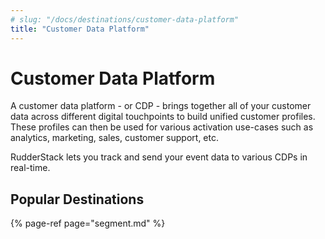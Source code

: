 ```yaml
---
# slug: "/docs/destinations/customer-data-platform"
title: "Customer Data Platform"
---
```


# Customer Data Platform

A customer data platform - or CDP - brings together all of your customer data across different digital touchpoints to build unified customer profiles. These profiles can then be used for various activation use-cases such as analytics, marketing, sales, customer support, etc.

RudderStack lets you track and send your event data to various CDPs in real-time.

## Popular Destinations

{% page-ref page="segment.md" %}
